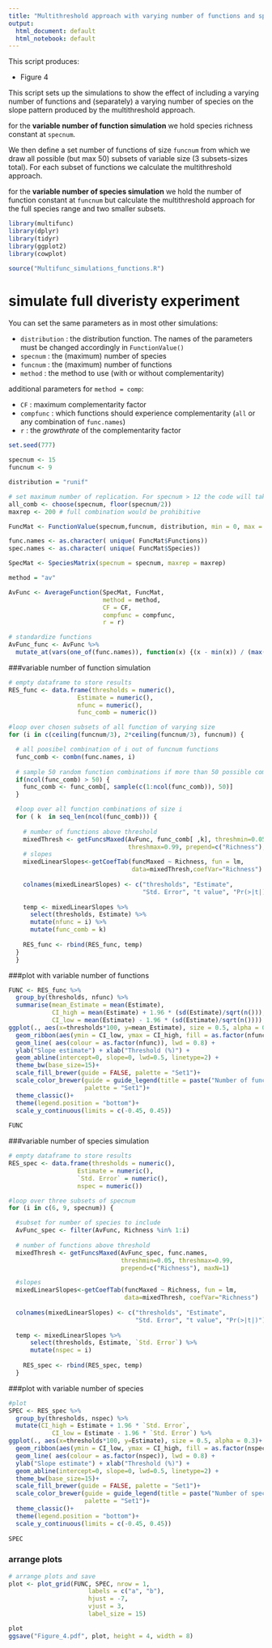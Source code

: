 ```yaml
---
title: "Multithreshold approach with varying number of functions and species"
output:
  html_document: default
  html_notebook: default
---
```


This script produces:

+ Figure 4

This script sets up the simulations to show the effect of including a varying number of functions and (separately) a varying number of species on the slope pattern produced by the multithreshold approach. 

for the **variable number of function simulation** we hold species richness constant at `specnum`. 

We then define a set number of functions of size `funcnum` from which we draw all possible (but max 50) subsets of variable size (3 subsets-sizes total). For each subset of functions we calculate the multithreshold approach. 

for the **variable number of species simulation** we hold the number of function  constant at `funcnum` but calculate the multithreshold approach for the full species range and two smaller subsets.  


```r
library(multifunc)
library(dplyr)
library(tidyr)
library(ggplot2)
library(cowplot)

source("Multifunc_simulations_functions.R")
```

# simulate full diveristy experiment

You can set the same parameters as in most other simulations:

+ `distribution` : the distribution function. The names of the parameters must be changed accordingly in `FunctionValue()`
+ `specnum` : the (maximum) number of species
+ `funcnum` : the (maximum) number of functions 
+ `method` : the method to use (with or without complementarity)

additional parameters for `method = comp`:

+ `CF` : maximum complementarity factor 
+ `compfunc` : which functions should experience complementarity (`all` or any combination of `func.names`)
+ `r` : the *growthrate* of the complementarity factor


```r
set.seed(777)

specnum <- 15
funcnum <- 9

distribution = "runif"

# set maximum number of replication. For specnum > 12 the code will take a long time to run with the full combinations
all_comb <- choose(specnum, floor(specnum/2))
maxrep <- 200 # full combination would be prohibitive

FuncMat <- FunctionValue(specnum,funcnum, distribution, min = 0, max = 1)

func.names <- as.character( unique( FuncMat$Functions))
spec.names <- as.character( unique( FuncMat$Species))

SpecMat <- SpeciesMatrix(specnum = specnum, maxrep = maxrep)

method = "av"

AvFunc <- AverageFunction(SpecMat, FuncMat,
                          method = method, 
                          CF = CF, 
                          compfunc = compfunc,
                          r = r)

# standardize functions
AvFunc_func <- AvFunc %>% 
  mutate_at(vars(one_of(func.names)), function(x) {(x - min(x)) / (max(x) - min(x))})
```

###variable number of function simulation

```r
# empty dataframe to store results
RES_func <- data.frame(thresholds = numeric(), 
                   Estimate = numeric(), 
                   nfunc = numeric(),
                   func_comb = numeric())

#loop over chosen subsets of all function of varying size
for (i in c(ceiling(funcnum/3), 2*ceiling(funcnum/3), funcnum)) { 

  # all poosibel combination of i out of funcnum functions
  func_comb <- combn(func.names, i)
  
  # sample 50 random function combinations if more than 50 possible combinations
  if(ncol(func_comb) > 50) {
    func_comb <- func_comb[, sample(c(1:ncol(func_comb)), 50)]
  }

  #loop over all function combinations of size i
  for ( k  in seq_len(ncol(func_comb))) { 
    
    # number of functions above threshold
    mixedThresh <- getFuncsMaxed(AvFunc, func_comb[ ,k], threshmin=0.05,
                                 threshmax=0.99, prepend=c("Richness"), maxN=1)
    # slopes  
    mixedLinearSlopes<-getCoefTab(funcMaxed ~ Richness, fun = lm, 
                                  data=mixedThresh,coefVar="Richness")
    
    colnames(mixedLinearSlopes) <- c("thresholds", "Estimate",
                                     "Std. Error", "t value", "Pr(>|t|)")
    
    temp <- mixedLinearSlopes %>% 
      select(thresholds, Estimate) %>% 
      mutate(nfunc = i) %>% 
      mutate(func_comb = k)
    
    RES_func <- rbind(RES_func, temp)
  }
  }

```

###plot with variable number of functions

```r

FUNC <- RES_func %>% 
  group_by(thresholds, nfunc) %>% 
  summarise(mean_Estimate = mean(Estimate),
            CI_high = mean(Estimate) + 1.96 * (sd(Estimate)/sqrt(n())),
            CI_low = mean(Estimate) - 1.96 * (sd(Estimate)/sqrt(n()))) %>% 
ggplot(., aes(x=thresholds*100, y=mean_Estimate), size = 0.5, alpha = 0.3)+
  geom_ribbon(aes(ymin = CI_low, ymax = CI_high, fill = as.factor(nfunc)), colour = NA, alpha = 0.4)+
  geom_line( aes(colour = as.factor(nfunc)), lwd = 0.8) +
  ylab("Slope estimate") + xlab("Threshold (%)") +
  geom_abline(intercept=0, slope=0, lwd=0.5, linetype=2) + 
  theme_bw(base_size=15)+
  scale_fill_brewer(guide = FALSE, palette = "Set1")+
  scale_color_brewer(guide = guide_legend(title = paste("Number of functions", paste("(", specnum, " species)", sep = ""), sep = "\n")),
                     palette = "Set1")+
  theme_classic()+
  theme(legend.position = "bottom")+
  scale_y_continuous(limits = c(-0.45, 0.45)) 
  
FUNC
```

###variable number of species simulation

```r

# empty dataframe to store results
RES_spec <- data.frame(thresholds = numeric(), 
                   Estimate = numeric(),
                   `Std. Error` = numeric(), 
                   nspec = numeric())

#loop over three subsets of specnum
for (i in c(6, 9, specnum)) { 

  #subset for number of species to include
  AvFunc_spec <- filter(AvFunc, Richness %in% 1:i) 
  
  # number of functions above threshold
  mixedThresh <- getFuncsMaxed(AvFunc_spec, func.names,
                               threshmin=0.05, threshmax=0.99,
                               prepend=c("Richness"), maxN=1)

  #slopes
  mixedLinearSlopes<-getCoefTab(funcMaxed ~ Richness, fun = lm,
                                data=mixedThresh, coefVar="Richness")
    
  colnames(mixedLinearSlopes) <- c("thresholds", "Estimate",
                                   "Std. Error", "t value", "Pr(>|t|)")
    
  temp <- mixedLinearSlopes %>% 
      select(thresholds, Estimate, `Std. Error`) %>% 
      mutate(nspec = i)
    
    RES_spec <- rbind(RES_spec, temp)
  }

```

###plot with variable number of species

```r
#plot
SPEC <- RES_spec %>% 
  group_by(thresholds, nspec) %>% 
  mutate(CI_high = Estimate + 1.96 * `Std. Error`,
            CI_low = Estimate - 1.96 * `Std. Error`) %>% 
ggplot(., aes(x=thresholds*100, y=Estimate), size = 0.5, alpha = 0.3)+
  geom_ribbon(aes(ymin = CI_low, ymax = CI_high, fill = as.factor(nspec)), colour = NA, alpha = 0.4)+
  geom_line( aes(colour = as.factor(nspec)), lwd = 0.8) +
  ylab("Slope estimate") + xlab("Threshold (%)") +
  geom_abline(intercept=0, slope=0, lwd=0.5, linetype=2) + 
  theme_bw(base_size=15)+
  scale_fill_brewer(guide = FALSE, palette = "Set1")+
  scale_color_brewer(guide = guide_legend(title = paste("Number of species", paste("(", funcnum, " functions)", sep = ""), sep = "\n")),
                     palette = "Set1")+
  theme_classic()+
  theme(legend.position = "bottom")+
  scale_y_continuous(limits = c(-0.45, 0.45)) 
  
SPEC
```

### arrange plots
```r
# arrange plots and save
plot <- plot_grid(FUNC, SPEC, nrow = 1,
                      labels = c("a", "b"),
                      hjust = -7,
                      vjust = 3,
                      label_size = 15)

plot
ggsave("Figure_4.pdf", plot, height = 4, width = 8)

```

